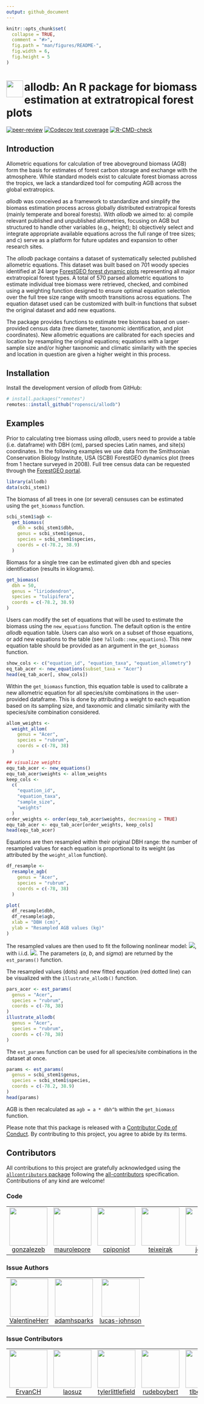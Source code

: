 ```yaml
---
output: github_document
---
```


<!-- README.md is generated from README.Rmd. Please edit that file -->

```r
knitr::opts_chunk$set(
  collapse = TRUE,
  comment = "#>",
  fig.path = "man/figures/README-",
  fig.width = 6,
  fig.height = 5
)
```

# <img src="https://i.imgur.com/39pvr4n.png" align="left" height=44 /> allodb: An R package for biomass estimation at extratropical forest plots

<!-- badges: start -->
[![peer-review](https://badges.ropensci.org/436_status.svg)](https://github.com/ropensci/software-review/issues/436)
[![Codecov test coverage](https://codecov.io/gh/ropensci/allodb/branch/master/graph/badge.svg)](https://codecov.io/gh/ropensci/allodb?branch=master)
[![R-CMD-check](https://github.com/ropensci/allodb/workflows/R-CMD-check/badge.svg)](https://github.com/ropensci/allodb/actions)
<!-- badges: end -->

## Introduction

Allometric equations for calculation of tree aboveground biomass (AGB) form the basis for estimates of forest carbon storage and exchange with the atmosphere. While standard models exist to calculate forest biomass across the tropics, we lack a standardized tool for computing AGB across the global extratropics.

_allodb_ was conceived as a framework to standardize and simplify the biomass estimation process across globally distributed extratropical forests (mainly temperate and boreal forests). 
With _allodb_ we aimed to: a) compile relevant published and unpublished allometries, focusing on AGB but structured to handle other variables (e.g., height); b) objectively select and integrate appropriate available equations across the full range  of tree sizes; and c) serve as a platform for future updates and expansion to other research sites.

The _allodb_ package contains a dataset of systematically selected published allometric equations. This dataset was built based on 701 woody species identified at 24 large [ForestGEO forest dynamic plots](https://forestgeo.si.edu/) representing all major extratropical forest types. A total of 570 parsed allometric equations to estimate individual tree biomass were retrieved, checked, and combined using a weighting function designed to ensure optimal equation selection over the full tree size range with smooth transitions across equations. The equation dataset used can be customized with built-in functions that subset the original dataset and add new equations.

The package provides functions to estimate tree biomass based on user-provided census data (tree diameter, taxonomic identification, and plot coordinates). New allometric equations are calibrated for each species and location by resampling the original equations; equations with a larger sample size and/or higher taxonomic and climatic similarity with the species and location in question are given a higher weight in this process. 

## Installation

Install the development version of _allodb_ from GitHub:

```R
# install.packages("remotes")
remotes::install_github("ropensci/allodb")
```

## Examples

Prior to calculating tree biomass using _allodb_, users need to provide a table (i.e. dataframe) with DBH (cm), parsed species Latin names, and site(s) coordinates. In the following examples we use data from the Smithsonian Conservation Biology Institute, USA (SCBI) ForestGEO dynamics plot (trees from 1 hectare surveyed in 2008). Full tree census data can be requested through the [ForestGEO portal](https://forestgeo.si.edu/explore-data).

```r
library(allodb)
data(scbi_stem1)
``` 

The biomass of all trees in one (or several) censuses can be estimated using the `get_biomass` function. 

```r
scbi_stem1$agb <-
  get_biomass(
    dbh = scbi_stem1$dbh,
    genus = scbi_stem1$genus,
    species = scbi_stem1$species,
    coords = c(-78.2, 38.9)
  )
```

Biomass for a single tree can be estimated given dbh and species identification (results in kilograms).

```r
get_biomass(
  dbh = 50,
  genus = "liriodendron",
  species = "tulipifera",
  coords = c(-78.2, 38.9)
)
```

Users can modify the set of equations that will be used to estimate the biomass using the `new_equations` function. The default option is the entire _allodb_ equation table. Users can also work on a subset of those equations, or add new equations to the table (see `?allodb::new_equations`). This new equation table should be provided as an argument in the `get_biomass` function.  

```r
show_cols <- c("equation_id", "equation_taxa", "equation_allometry")
eq_tab_acer <- new_equations(subset_taxa = "Acer")
head(eq_tab_acer[, show_cols])
```

Within the `get_biomass` function, this equation table is used to calibrate a new allometric equation for all species/site combinations in the user-provided dataframe. This is done by attributing a weight to each equation based on its sampling size, and taxonomic and climatic similarity with the species/site combination considered. 

```r
allom_weights <-
  weight_allom(
    genus = "Acer",
    species = "rubrum",
    coords = c(-78, 38)
  )

## visualize weights
equ_tab_acer <- new_equations()
equ_tab_acer$weights <- allom_weights
keep_cols <-
  c(
    "equation_id",
    "equation_taxa",
    "sample_size",
    "weights"
  )
order_weights <- order(equ_tab_acer$weights, decreasing = TRUE)
equ_tab_acer <- equ_tab_acer[order_weights, keep_cols]
head(equ_tab_acer)
```

Equations are then resampled within their original DBH range: the number of resampled values for each equation is proportional to its weight (as attributed by the `weight_allom` function). 

```r
df_resample <-
  resample_agb(
    genus = "Acer",
    species = "rubrum",
    coords = c(-78, 38)
  )

plot(
  df_resample$dbh,
  df_resample$agb,
  xlab = "DBH (cm)",
  ylab = "Resampled AGB values (kg)"
)
```


The resampled values are then used to fit the following nonlinear model: <img src="https://render.githubusercontent.com/render/math?math=AGB = a * dbh ^ b %2B e">, with i.i.d. <img src="https://render.githubusercontent.com/render/math?math=e ~N(0, sigma^2)">. The parameters (_a_, _b_, and _sigma_) are returned by the `est_params()` function.

The resampled values (dots) and new fitted equation (red dotted line) can be visualized with the `illustrate_allodb()` function. 

```r
pars_acer <- est_params(
  genus = "Acer",
  species = "rubrum",
  coords = c(-78, 38)
)
illustrate_allodb(
  genus = "Acer",
  species = "rubrum",
  coords = c(-78, 38)
)
```


The `est_params` function can be used for all species/site combinations in the dataset at once. 

```r
params <- est_params(
  genus = scbi_stem1$genus,
  species = scbi_stem1$species,
  coords = c(-78.2, 38.9)
)
head(params)
```

AGB is then recalculated as `agb = a * dbh^b` within the `get_biomass` function.

Please note that this package is released with a [Contributor
Code of Conduct](https://ropensci.org/code-of-conduct/). 
By contributing to this project, you agree to abide by its terms.

## Contributors


<!-- ALL-CONTRIBUTORS-LIST:START - Do not remove or modify this section -->
<!-- prettier-ignore-start -->
<!-- markdownlint-disable -->

All contributions to this project are gratefully acknowledged using the [`allcontributors` package](https://github.com/ropensci/allcontributors) following the [all-contributors](https://allcontributors.org) specification. Contributions of any kind are welcome!

### Code

<table>

<tr>
<td align="center">
<a href="https://github.com/gonzalezeb">
<img src="https://avatars.githubusercontent.com/u/26872628?v=4" width="100px;" alt=""/>
</a><br>
<a href="https://github.com/ropensci/allodb/commits?author=gonzalezeb">gonzalezeb</a>
</td>
<td align="center">
<a href="https://github.com/maurolepore">
<img src="https://avatars.githubusercontent.com/u/5856545?v=4" width="100px;" alt=""/>
</a><br>
<a href="https://github.com/ropensci/allodb/commits?author=maurolepore">maurolepore</a>
</td>
<td align="center">
<a href="https://github.com/cpiponiot">
<img src="https://avatars.githubusercontent.com/u/20208665?v=4" width="100px;" alt=""/>
</a><br>
<a href="https://github.com/ropensci/allodb/commits?author=cpiponiot">cpiponiot</a>
</td>
<td align="center">
<a href="https://github.com/teixeirak">
<img src="https://avatars.githubusercontent.com/u/6355854?v=4" width="100px;" alt=""/>
</a><br>
<a href="https://github.com/ropensci/allodb/commits?author=teixeirak">teixeirak</a>
</td>
<td align="center">
<a href="https://github.com/jeroen">
<img src="https://avatars.githubusercontent.com/u/216319?v=4" width="100px;" alt=""/>
</a><br>
<a href="https://github.com/ropensci/allodb/commits?author=jeroen">jeroen</a>
</td>
</tr>

</table>


### Issue Authors

<table>

<tr>
<td align="center">
<a href="https://github.com/ValentineHerr">
<img src="https://avatars.githubusercontent.com/u/19673377?u=765bd08c7386c158384f7f801bce81bf8384517c&v=4" width="100px;" alt=""/>
</a><br>
<a href="https://github.com/ropensci/allodb/issues?q=is%3Aissue+author%3AValentineHerr">ValentineHerr</a>
</td>
<td align="center">
<a href="https://github.com/adamhsparks">
<img src="https://avatars.githubusercontent.com/u/3195906?u=ff1ca92ae028fe7eb18d006f92cb8a725625e69c&v=4" width="100px;" alt=""/>
</a><br>
<a href="https://github.com/ropensci/allodb/issues?q=is%3Aissue+author%3Aadamhsparks">adamhsparks</a>
</td>
<td align="center">
<a href="https://github.com/lucas-johnson">
<img src="https://avatars.githubusercontent.com/u/10555272?u=b7999b05830a0f3a5b4d1b2d332d7feb8b4ad026&v=4" width="100px;" alt=""/>
</a><br>
<a href="https://github.com/ropensci/allodb/issues?q=is%3Aissue+author%3Alucas-johnson">lucas-johnson</a>
</td>
</tr>

</table>


### Issue Contributors

<table>

<tr>
<td align="center">
<a href="https://github.com/ErvanCH">
<img src="https://avatars.githubusercontent.com/u/20225141?u=c7fa2b3442b355f716873403379f4b8c5eb47230&v=4" width="100px;" alt=""/>
</a><br>
<a href="https://github.com/ropensci/allodb/issues?q=is%3Aissue+commenter%3AErvanCH">ErvanCH</a>
</td>
<td align="center">
<a href="https://github.com/laosuz">
<img src="https://avatars.githubusercontent.com/u/30370734?v=4" width="100px;" alt=""/>
</a><br>
<a href="https://github.com/ropensci/allodb/issues?q=is%3Aissue+commenter%3Alaosuz">laosuz</a>
</td>
<td align="center">
<a href="https://github.com/tylerlittlefield">
<img src="https://avatars.githubusercontent.com/u/35909636?u=4fe1a340b52a9593fc786ac76d18ce2af971ebfd&v=4" width="100px;" alt=""/>
</a><br>
<a href="https://github.com/ropensci/allodb/issues?q=is%3Aissue+commenter%3Atylerlittlefield">tylerlittlefield</a>
</td>
<td align="center">
<a href="https://github.com/rudeboybert">
<img src="https://avatars.githubusercontent.com/u/4574203?u=0f8201cf7d22f17e52c85b215f3e68cecaa734ef&v=4" width="100px;" alt=""/>
</a><br>
<a href="https://github.com/ropensci/allodb/issues?q=is%3Aissue+commenter%3Arudeboybert">rudeboybert</a>
</td>
<td align="center">
<a href="https://github.com/tlbeckham">
<img src="https://avatars.githubusercontent.com/u/97658753?v=4" width="100px;" alt=""/>
</a><br>
<a href="https://github.com/ropensci/allodb/issues?q=is%3Aissue+commenter%3Atlbeckham">tlbeckham</a>
</td>
</tr>

</table>

<!-- markdownlint-enable -->
<!-- prettier-ignore-end -->
<!-- ALL-CONTRIBUTORS-LIST:END -->

